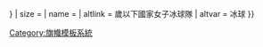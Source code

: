 {{country data {{{2}}}
| flaglink/core
| variant = {{{variant|{{{3|}}}}}}
| size = {{{size|}}}
| name = {{{name|}}}
| altlink = {{{1}}}歲以下國家女子冰球隊
| altvar = 冰球
}}<noinclude>
[[Category:旗幟模板系統]]
</noinclude>
